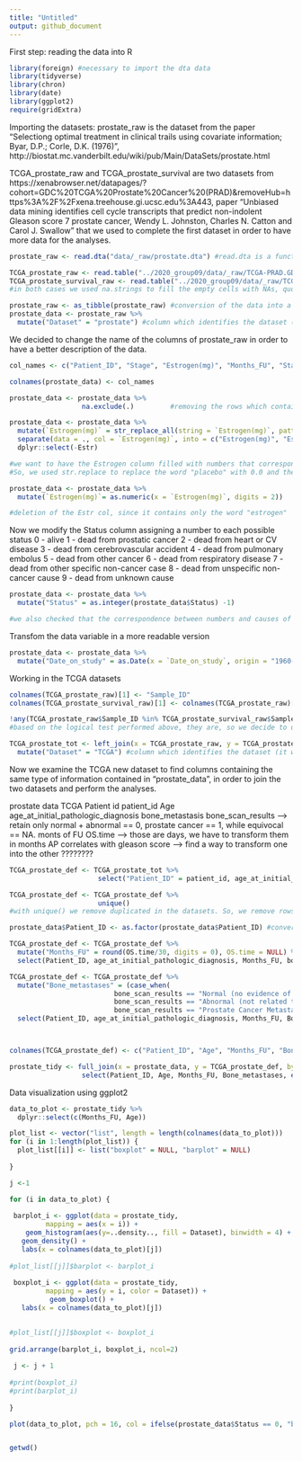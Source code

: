 ```yaml
---
title: "Untitled"
output: github_document
---
```

First step: reading the data into R
```r
library(foreign) #necessary to import the dta data
library(tidyverse)
library(chron)
library(date)
library(ggplot2)
require(gridExtra)
```

Importing the datasets:
prostate_raw is the dataset from the paper "Selectiong optimal treatment in clinical trails using covariate information; Byar, D.P.; Corle, D.K. (1976)", http://biostat.mc.vanderbilt.edu/wiki/pub/Main/DataSets/prostate.html 

TCGA_prostate_raw and TCGA_prostate_survival are two datasets from https://xenabrowser.net/datapages/?cohort=GDC%20TCGA%20Prostate%20Cancer%20(PRAD)&removeHub=https%3A%2F%2Fxena.treehouse.gi.ucsc.edu%3A443, paper "Unbiased data mining identifies cell cycle transcripts that predict non-indolent Gleason score 7 prostate cancer, Wendy L. Johnston, Charles N. Catton and Carol J. Swallow" that we used to complete the first dataset in order to have more data for the analyses. 

```r
prostate_raw <- read.dta("data/_raw/prostate.dta") #read.dta is a function to import files in the .dta format

TCGA_prostate_raw <- read.table("../2020_group09/data/_raw/TCGA-PRAD.GDC_phenotype.tsv", sep = "\t", header = T, quote = "", na.strings=c("","NA"))
TCGA_prostate_survival_raw <- read.table("../2020_group09/data/_raw/TCGA-PRAD.survival.tsv", sep = "\t", header = T, quote = "", na.strings=c("","NA"))
#in both cases we used na.strings to fill the empty cells with NAs, quote = "" disables the quoting (without disabling quotes the file is not fully loaded in R). 

```

```r
prostate_raw <- as_tibble(prostate_raw) #conversion of the data into a tibble
prostate_data <- prostate_raw %>% 
  mutate("Dataset" = "prostate") #column which identifies the dataset (it will be useful later)
```

We decided to change the name of the columns of prostate_raw in order to have a better description of the data. 
```r
col_names <- c("Patient_ID", "Stage", "Estrogen(mg)", "Months_FU", "Status", "Age", "Weight_index", "Activity_level", "CV_history", "SBP", "DBP", "EKG", "Serum_HG", "Tumour_size", "SG", "AP", "Bone_metastases", "Date_on_study", "Dataset")

colnames(prostate_data) <- col_names
```

```r
prostate_data <- prostate_data %>% 
                  na.exclude(.)         #removing the rows which contain at least one NA

prostate_data <- prostate_data %>% 
  mutate(`Estrogen(mg)` = str_replace_all(string = `Estrogen(mg)`, pattern = "placebo", replacement = "0.0")) %>% 
  separate(data = ., col = `Estrogen(mg)`, into = c("Estrogen(mg)", "Estr"), sep = "mg") %>% 
  dplyr::select(-Estr)

#we want to have the Estrogen column filled with numbers that correspond to the mg of estrogen used to treat the patient. 
#So, we used str.replace to replace the word "placebo" with 0.0 and then we remove the "mg estrogen" string in each cell by splitting the estrogen (mg) col into two cols using "mg" as separator. 

prostate_data <- prostate_data %>% 
  mutate(`Estrogen(mg)`= as.numeric(x = `Estrogen(mg)`, digits = 2))

#deletion of the Estr col, since it contains only the word "estrogen"


```
Now we modify the Status column assigning a number to each possible status
0 - alive
1 - dead from prostatic cancer 
2 - dead from heart or CV disease
3 - dead from cerebrovascular accident
4 - dead from pulmonary embolus
5 - dead from other cancer 
6 - dead from respiratory disease
7 - dead from other specific non-cancer case
8 - dead from unspecific non-cancer cause
9 - dead from unknown cause

```r
prostate_data <- prostate_data %>% 
  mutate("Status" = as.integer(prostate_data$Status) -1)

#we also checked that the correspondence between numbers and causes of deaths is correct, before deleting the original column
```
Transfom the data variable in a more readable version
```r
prostate_data <- prostate_data %>% 
  mutate("Date_on_study" = as.Date(x = `Date_on_study`, origin = "1960-01-01") )
```

Working in the TCGA datasets
```r
colnames(TCGA_prostate_raw)[1] <- "Sample_ID"
colnames(TCGA_prostate_survival_raw)[1] <- colnames(TCGA_prostate_raw)[1] #we modified the name of the first column of both TCGA datasets into "Sample_ID" in order to be able to use left_join using Sample_ID as the key column. 

!any(TCGA_prostate_raw$Sample_ID %in% TCGA_prostate_survival_raw$Sample_ID) # before unifing the two columns we check if the two Sample_ID columns contain the same IDs (just to be sure that we are not loosing data without knowning it). 
#based on the logical test performed above, they are, so we decide to use dplyr::left_join to unify the two tables by the "Sample_ID" column. 

TCGA_prostate_tot <- left_join(x = TCGA_prostate_raw, y = TCGA_prostate_survival_raw, by = "Sample_ID") %>% 
  mutate("Dataset" = "TCGA") #column which identifies the dataset (it will be useful later)

```
Now we examine the TCGA new dataset to find columns containing the same type of information contained in "prostate_data", in order to join the two datasets and perform the analyses. 

prostate data          TCGA
Patient id            patient_id
Age                   age_at_initial_pathologic_diagnosis
bone_metastasis       bone_scan_results --> retain only normal + abnormal == 0, prostate cancer == 1, while equivocal == NA. 
monts of FU           OS.time --> those are days, we have to transform them in months
AP correlates with gleason score --> find a way to transform one into the other  ????????

```r
TCGA_prostate_def <- TCGA_prostate_tot %>% 
                      select("Patient_ID" = patient_id, age_at_initial_pathologic_diagnosis, bone_scan_results, OS.time, Dataset) #we select the columns we are interested in and we rename the patient_id column in the TCGA dataset. In this way, both datasets has the same name for the column containing the patient ids. 

TCGA_prostate_def <- TCGA_prostate_def %>%
                      unique()
#with unique() we remove duplicated in the datasets. So, we remove rows with the exact same content. 

prostate_data$Patient_ID <- as.factor(prostate_data$Patient_ID) #conversion of the Patient_ID col in prostate_data into a factor column, in order to be able to use full_join (you cannot use full_join if the key columns belong to different classes). 

TCGA_prostate_def <- TCGA_prostate_def %>% 
  mutate("Months_FU" = round(OS.time/30, digits = 0), OS.time = NULL) %>% 
  select(Patient_ID, age_at_initial_pathologic_diagnosis, Months_FU, bone_scan_results, Dataset) #here we convert the content of the OS.time column from days to months. 

TCGA_prostate_def <- TCGA_prostate_def %>% 
  mutate("Bone_metastases" = (case_when(
                          bone_scan_results == "Normal (no evidence of prostate cancer) [cM0]" ~ 0, 
                          bone_scan_results == "Abnormal (not related to prostate cancer)" ~ 0, 
                          bone_scan_results == "Prostate Cancer Metastases Present [cM1b]" ~ 1)), bone_scan_results = NULL) %>% 
  select(Patient_ID, age_at_initial_pathologic_diagnosis, Months_FU, Bone_metastases, Dataset)



colnames(TCGA_prostate_def) <- c("Patient_ID", "Age", "Months_FU", "Bone_metastases", "Dataset")

prostate_tidy <- full_join(x = prostate_data, y = TCGA_prostate_def, by = c("Patient_ID", "Age", "Months_FU", "Dataset", "Bone_metastases")) %>% 
                  select(Patient_ID, Age, Months_FU, Bone_metastases, everything())

```

Data visualization using ggplot2

```r

data_to_plot <- prostate_tidy %>% 
  dplyr::select(c(Months_FU, Age))

plot_list <- vector("list", length = length(colnames(data_to_plot)))
for (i in 1:length(plot_list)) {
  plot_list[[i]] <- list("boxplot" = NULL, "barplot" = NULL)
  
}

j <-1

for (i in data_to_plot) {
  
 barplot_i <- ggplot(data = prostate_tidy, 
         mapping = aes(x = i)) +
    geom_histogram(aes(y=..density.., fill = Dataset), binwidth = 4) +
   geom_density() +
   labs(x = colnames(data_to_plot)[j])
 
#plot_list[[j]]$barplot <- barplot_i
 
 boxplot_i <- ggplot(data = prostate_tidy, 
         mapping = aes(y = i, color = Dataset)) +
          geom_boxplot() +
   labs(x = colnames(data_to_plot)[j])
    

#plot_list[[j]]$boxplot <- boxplot_i
  
grid.arrange(barplot_i, boxplot_i, ncol=2) 
 
 j <- j + 1
  
#print(boxplot_i)
#print(barplot_i)
 
}
```

```r
plot(data_to_plot, pch = 16, col = ifelse(prostate_data$Status == 0, "black", "red"))


getwd()
```






